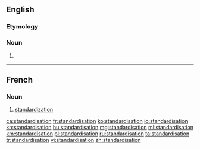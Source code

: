 ==English==

===Etymology===
{{suffix|standardise|ation|lang=en}}

===Noun===
{{en-noun}}

# {{standard spelling of|standardization|from=British spelling|lang=en}}

----

==French==

===Noun===
{{fr-noun|f}}

# [[standardization]]

[[ca:standardisation]]
[[fr:standardisation]]
[[ko:standardisation]]
[[io:standardisation]]
[[kn:standardisation]]
[[hu:standardisation]]
[[mg:standardisation]]
[[ml:standardisation]]
[[km:standardisation]]
[[pl:standardisation]]
[[ru:standardisation]]
[[ta:standardisation]]
[[tr:standardisation]]
[[vi:standardisation]]
[[zh:standardisation]]